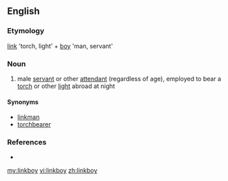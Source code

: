 ==English==

===Etymology===
[[link]] 'torch, light' + [[boy]] 'man, servant'

===Noun===
{{en-noun|linkmen}}

# male [[servant]] or other [[attendant]] (regardless of age), employed to bear a [[torch]] or other [[light]] abroad at night

====Synonyms====
* [[linkman]]
* [[torchbearer]]

===References===
* {{R:Websters}}

[[my:linkboy]]
[[vi:linkboy]]
[[zh:linkboy]]